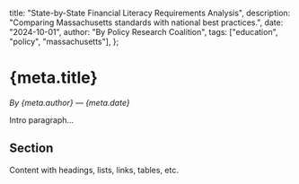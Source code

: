   title: "State-by-State Financial Literacy Requirements Analysis",
  description: "Comparing Massachusetts standards with national best practices.",
  date: "2024-10-01",
  author: "By Policy Research Coalition",
  tags: ["education", "policy", "massachusetts"],
};

# {meta.title}

*By {meta.author} — {meta.date}*

Intro paragraph…

## Section
Content with headings, lists, links, tables, etc.